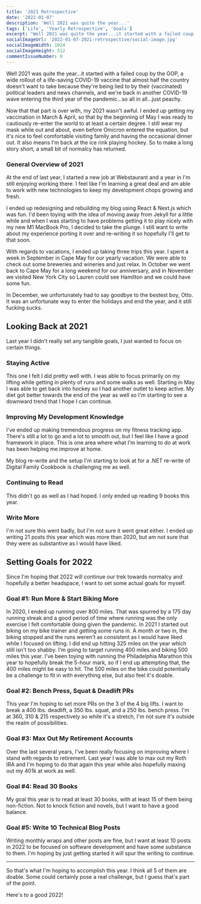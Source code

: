 ```yaml
---
title: '2021 Retrospective'
date: '2022-01-07'
description: 'Well 2021 was quite the year...'
tags: ['Life', 'Yearly Retrospective', 'Goals']
excerpt: "Well 2021 was quite the year...it started with a failed coup by the GOP, a wide rollout of a life-saving COVID-19 vaccine that almost half the country doesn't want to take because they're being lied to by their (vaccinated) political leaders and news channels, and we're back in another COVID-19 wave entering the third year of the pandemic...so all in all...just peachy."
socialImageUrl: '2022-01-07-2021-retrospective/social-image.jpg'
socialImageWidth: 1024
socialImageHeight: 512
commentIssueNumber: 9
---
```


Well 2021 was quite the year...it started with a failed coup by the GOP, a wide rollout of a life-saving COVID-19 vaccine that almost half the country doesn't want to take because they're being lied to by their (vaccinated) political leaders and news channels, and we're back in another COVID-19 wave entering the third year of the pandemic...so all in all...just peachy.

Now that that part is over with, my 2021 wasn't awful. I ended up getting my vaccination in March & April, so that by the beginning of May I was ready to cautiously re-enter the world to at least a certain degree. I still wear my mask while out and about, even before Omicron entered the equation, but it's nice to feel comfortable visiting family and having the occasional dinner out. It also means I'm back at the ice rink playing hockey. So to make a long story short, a small bit of normalcy has returned.

### General Overview of 2021

At the end of last year, I started a new job at Webstaurant and a year in I'm still enjoying working there. I feel like I'm learning a great deal and am able to work with new technologies to keep my development chops growing and fresh.

I ended up redesigning and rebuilding my blog using React & Next.js which was fun. I'd been toying with the idea of moving away from Jekyll for a little while and when I was starting to have problems getting it to play nicely with my new M1 MacBook Pro, I decided to take the plunge. I still want to write about my experience porting it over and re-writing it so hopefully I'll get to that soon.

With regards to vacations, I ended up taking three trips this year. I spent a week in September in Cape May for our yearly vacation. We were able to check out some breweries and wineries and just relax. In October we went back to Cape May for a long weekend for our anniversary, and in November we visited New York City so Lauren could see Hamilton and we could have some fun.

In December, we unfortunately had to say goodbye to the bestest boy, Otto. It was an unfortunate way to enter the holidays and end the year, and it still fucking sucks.

## Looking Back at 2021

Last year I didn't really set any tangible goals, I just wanted to focus on certain things.

### Staying Active

This one I felt I did pretty well with. I was able to focus primarily on my lifting while getting in plenty of runs and some walks as well. Starting in May I was able to get back into hockey so I had another outlet to keep active. My diet got better towards the end of the year as well so I'm starting to see a downward trend that I hope I can continue.

### Improving My Development Knowledge

I've ended up making tremendous progress on my fitness tracking app. There's still a lot to go and a lot to smooth out, but I feel like I have a good framework in place. This is one area where what I'm learning to do at work has been helping me improve at home.

My blog re-write and the setup I'm starting to look at for a .NET re-write of Digital Family Cookbook is challenging me as well.

### Continuing to Read

This didn't go as well as I had hoped. I only ended up reading 9 books this year.

### Write More

I'm not sure this went badly, but I'm not sure it went great either. I ended up writing 21 posts this year which was more than 2020, but am not sure that they were as substantive as I would have liked.

## Setting Goals for 2022

Since I'm hoping that 2022 will continue our trek towards normalcy and hopefully a better headspace, I want to set some actual goals for myself.

### Goal #1: Run More & Start Biking More

In 2020, I ended up running over 800 miles. That was spurred by a 175 day running streak and a good period of time where running was the only exercise I felt comfortable doing given the pandemic. In 2021 I started out biking on my bike trainer and getting some runs in. A month or two in, the biking stopped and the runs weren't as consistent as I would have liked while I focused on lifting. I did end up hitting 325 miles on the year which still isn't too shabby. I'm going to target running 400 miles and biking 500 miles this year. I've been toying with running the Philadelphia Marathon this year to hopefully break the 5-hour mark, so if I end up attempting that, the 400 miles might be easy to hit. The 500 miles on the bike could potentially be a challenge to fit in with everything else, but also feel it's doable.

### Goal #2: Bench Press, Squat & Deadlift PRs

This year I'm hoping to set more PRs on the 3 of the 4 big lifts. I want to break a 400 lbs. deadlift, a 350 lbs. squat, and a 250 lbs. bench press. I'm at 360, 310 & 215 respectively so while it's a stretch, I'm not sure it's outside the realm of possibilities.

### Goal #3: Max Out My Retirement Accounts

Over the last several years, I've been really focusing on improving where I stand with regards to retirement. Last year I was able to max out my Roth IRA and I'm hoping to do that again this year while also hopefully maxing out my 401k at work as well.

### Goal #4: Read 30 Books

My goal this year is to read at least 30 books, with at least 15 of them being non-fiction. Not to knock fiction and novels, but I want to have a good balance.

### Goal #5: Write 10 Technical Blog Posts

Writing monthly wraps and other posts are fine, but I want at least 10 posts in 2022 to be focused on software development and have some substance to them. I'm hoping by just getting started it will spur the writing to continue.

---

So that's what I'm hoping to accomplish this year. I think all 5 of them are doable. Some could certainly pose a real challenge, but I guess that's part of the point.

Here's to a good 2022!
